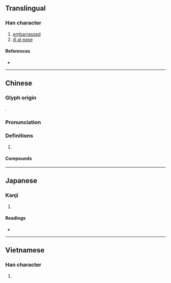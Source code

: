 {{also|尴|尶}}
{{character info/new}}
==Translingual==

===Han character===
{{Han char|rn=43|rad=尢|as=14|sn=17|four=48011|canj=KUSIT,KUSMT|ids=⿸尢監}}

# [[embarrassed]]
# [[ill at ease]]

====References====
* {{Han ref|kx=0299.221|dkj=07624|dj=0595.020|hdz=10557.150|uh=5C37|ud=23607|bh=C0AA|bd=49322}}

----

==Chinese==
{{zh-forms|s=尴}}

===Glyph origin===
{{Han etym}}
{{Han compound|尢|監|c1=s|c2=p|ls=psc}}.

===Pronunciation===
{{zh-pron
|m=gān
|c=gaam1
|mn=ml:kam
|oc=y
|cat=
}}

===Definitions===
{{zh-hanzi}}

# {{zh-only|尷尬|[[embarrassed]]}}

====Compounds====
{{zh-der|不尷不尬|不尷尬|尷尬|尷尬局面|處境尷尬}}

----

==Japanese==

===Kanji===
{{ja-kanji|grade=|rs=尢14}}

# {{defn|lang=ja|sort=尢14}}

====Readings====
* {{ja-readings|on=[[かん]] (kan), [[けん]] (ken)|kun=}}

----

==Vietnamese==

===Han character===
{{vi-hantu|[[giám]]|rs=尢14}}

# {{defn|lang=vi|sort=尢14}}